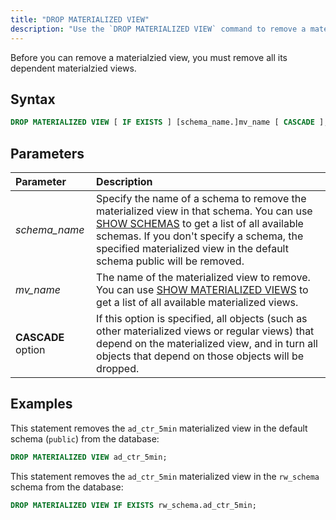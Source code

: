 ```yaml
---
title: "DROP MATERIALIZED VIEW"
description: "Use the `DROP MATERIALIZED VIEW` command to remove a materialized view from the database."
---
```


Before you can remove a materialzied view, you must remove all its dependent materialzied views.

## Syntax

```sql
DROP MATERIALIZED VIEW [ IF EXISTS ] [schema_name.]mv_name [ CASCADE ];
```

## Parameters

| Parameter          | Description                                                                                                                                                                                                                                                                                   |
| :----------------- | :-------------------------------------------------------------------------------------------------------------------------------------------------------------------------------------------------------------------------------------------------------------------------------------------- |
| _schema\_name_     | Specify the name of a schema to remove the materialized view in that schema. You can use [SHOW SCHEMAS](/sql/commands/sql-show-schemas) to get a list of all available schemas. If you don't specify a schema, the specified materialized view in the default schema public will be removed. |
| _mv\_name_         | The name of the materialized view to remove. You can use [SHOW MATERIALIZED VIEWS](/sql/commands/sql-show-mv) to get a list of all available materialized views.                                                                                                                             |
| **CASCADE** option | If this option is specified, all objects (such as other materialized views or regular views) that depend on the materialized view, and in turn all objects that depend on those objects will be dropped.                                                                                      |

## Examples

This statement removes the `ad_ctr_5min` materialized view in the default schema (`public`) from the database:

```sql
DROP MATERIALIZED VIEW ad_ctr_5min;
```

This statement removes the `ad_ctr_5min` materialized view in the `rw_schema` schema from the database:

```sql
DROP MATERIALIZED VIEW IF EXISTS rw_schema.ad_ctr_5min;
```
